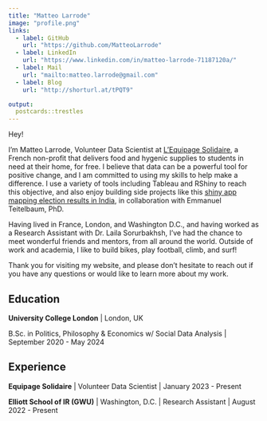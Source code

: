 ```yaml
---
title: "Matteo Larrode"
image: "profile.png"
links:
  - label: GitHub
    url: "https://github.com/MatteoLarrode"
  - label: LinkedIn
    url: "https://www.linkedin.com/in/matteo-larrode-71187120a/"
  - label: Mail
    url: "mailto:matteo.larrode@gmail.com"
  - label: Blog
    url: "http://shorturl.at/tPQT9"

output:
  postcards::trestles
---
```


Hey!

I'm Matteo Larrode, Volunteer Data Scientist at [L'Equipage Solidaire](https://delivraide.org), a French non-profit that delivers food and hygenic supplies to students in need at their home, for free. I believe that data can be a powerful tool for positive change, and I am committed to using my skills to help make a difference. I use a variety of tools including Tableau and RShiny to reach this objective, and also enjoy building side projects like this [shiny app mapping election results in India](https://matteolarrode.shinyapps.io/mapelectionsindia/?_ga=2.169367457.1295429016.1680480062-1674700938.1679507361), in collaboration with Emmanuel Teitelbaum, PhD.

Having lived in France, London, and Washington D.C., and having worked as a Research Assistant with Dr. Laila Sorurbakhsh, I've had the chance to meet wonderful friends and mentors, from all around the world. Outside of work and academia, I like to build bikes, play football, climb, and surf! 

Thank you for visiting my website, and please don't hesitate to reach out if you have any questions or would like to learn more about my work.

## Education

**University College London** | London, UK

B.Sc. in Politics, Philosophy & Economics w/ Social Data Analysis | September 2020 - May 2024

## Experience

**Equipage Solidaire** | Volunteer Data Scientist | January 2023 - Present

**Elliott School of IR (GWU)** | Washington, D.C. | Research Assistant | August 2022 - Present